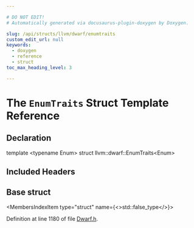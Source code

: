 ```yaml
---

# DO NOT EDIT!
# Automatically generated via docusaurus-plugin-doxygen by Doxygen.

slug: /api/structs/llvm/dwarf/enumtraits
custom_edit_url: null
keywords:
  - doxygen
  - reference
  - struct
toc_max_heading_level: 3

---
```





# The `EnumTraits` Struct Template Reference

<DoxygenPage pluginConfig={pluginConfig}>



## Declaration

<CodeBlock>template &lt;typename Enum&gt;
struct llvm::dwarf::EnumTraits&lt;Enum&gt;</CodeBlock>

## Included Headers

<IncludesList>
<IncludesListItem
  filePath="llvm/BinaryFormat/Dwarf.h"
  permalink="/docs/api/files/include/include/llvm/include/llvm/binaryformat/dwarf-h"
  isLocal="true" />
</IncludesList>

## Base struct

<MembersIndex>

<MembersIndexItem
  type="struct"
  name={<>std::false&#95;type</>}>
</MembersIndexItem>

</MembersIndex>


Definition at line 1180 of file <a href="/docs/api/files/include/include/llvm/include/llvm/binaryformat/dwarf-h">Dwarf.h</a>.

</DoxygenPage>
